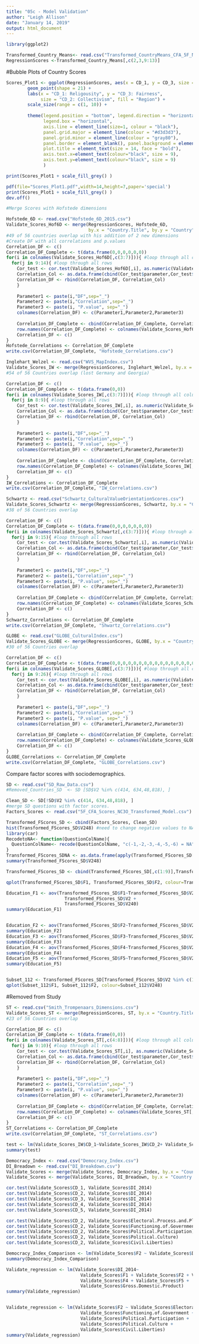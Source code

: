 ---
title: "05c - Model Validation"
author: "Leigh Allison"
date: "January 14, 2019"
output: html_document
---
```{r Load package librarys}
library(ggplot2)
```
 
```{r Load Weighted Mean - Country Scores}
Transformed_Country_Means<- read.csv("Transformed_CountryMeans_CFA_5F_NC3O.csv")
RegressionScores <-Transformed_Country_Means[,c(2,3,9:13)]
```

#Bubble Plots of Country Scores
```{r Bubble Plots of Country Scores, eval=FALSE}
Scores_Plot1 <- ggplot(RegressionScores, aes(x = CD_1, y = CD_3, size = CD_2, fill = Region)) +
        geom_point(shape = 21) +
        labs(x = "CD_1: Religousity", y = "CD_3: Fairness",
             size = "CD_2: Collectivism", fill = "Region") +
        scale_size(range = c(1, 10)) +
        
        theme(legend.position = "bottom", legend.direction = "horizontal",
              legend.box = "horizontal",
              axis.line = element_line(size=1, colour = "black"),
              panel.grid.major = element_line(colour = "#d3d3d3"),
              panel.grid.minor = element_line(colour = "gray80"),
              panel.border = element_blank(), panel.background = element_blank(),
              plot.title = element_text(size = 14, face = "bold"),
              axis.text.x=element_text(colour="black", size = 9),
              axis.text.y=element_text(colour="black", size = 9)
              )

print(Scores_Plot1 + scale_fill_grey() )

pdf(file="Scores_Plot1.pdf",width=14,height=7,paper='special') 
print(Scores_Plot1 + scale_fill_grey() )
dev.off()
```


```{r Comparison with Hofstede's Dimensions}
#Merge Scores with Hofstede dimensions

Hofstede_6D <- read.csv("Hofstede_6D_2015.csv")
Validate_Scores_Hof6D <- merge(RegressionScores, Hofstede_6D, 
                               by.x = "Country.Title", by.y = "Country")
#49 of 56 countries overlap with his addition of 2 new dimensions
#Create DF with all correlations and p.values
Correlation_DF <- c()
Correlation_DF_Complete <- t(data.frame(0,0,0,0,0,0))
for(i in colnames(Validate_Scores_Hof6D[,c(3:7)])){ #loop through all columns
  for(j in 9:14){ #loop through all rows
    Cor_test <- cor.test(Validate_Scores_Hof6D[,i], as.numeric(Validate_Scores_Hof6D[,j]))
    Correlation_Col <- as.data.frame(cbind(Cor_test$parameter,Cor_test$estimate, Cor_test$p.value))
    Correlation_DF <- rbind(Correlation_DF, Correlation_Col)
    }
    
    Parameter1 <- paste(i,"DF",sep="_")
    Parameter2 <- paste(i,"Correlation",sep="_")
    Parameter3 <- paste(i, "P.value", sep="_")
    colnames(Correlation_DF) <- c(Parameter1,Parameter2,Parameter3)
    
    Correlation_DF_Complete <- cbind(Correlation_DF_Complete, Correlation_DF)
    row.names(Correlation_DF_Complete) <- colnames(Validate_Scores_Hof6D[,c(9:14)])
    Correlation_DF <- c()
}
Hofstede_Correlations <- Correlation_DF_Complete
write.csv(Correlation_DF_Complete, "Hofstede_Correlations.csv")
```

```{r Inglehart/Welzel Map Correlations}
Inglehart_Welzel <- read.csv("WVS_MapIndex.csv")
Validate_Scores_IW <- merge(RegressionScores, Inglehart_Welzel, by.x = "Country.Title", by.y = "Country")
#54 of 56 Countries overlap (lost Germany and Georgia)

Correlation_DF <- c()
Correlation_DF_Complete <- t(data.frame(0,0))
for(i in colnames(Validate_Scores_IW[,c(3:7)])){ #loop through all columns
  for(j in 8:9){ #loop through all rows
    Cor_test <- cor.test(Validate_Scores_IW[,i], as.numeric(Validate_Scores_IW[,j]))
    Correlation_Col <- as.data.frame(cbind(Cor_test$parameter,Cor_test$estimate, Cor_test$p.value))
    Correlation_DF <- rbind(Correlation_DF, Correlation_Col)
    }
    
    Parameter1 <- paste(i,"DF",sep="_")
    Parameter2 <- paste(i,"Correlation",sep="_")
    Parameter3 <- paste(i, "P.value", sep="_")
    colnames(Correlation_DF) <- c(Parameter1,Parameter2,Parameter3)
    
    Correlation_DF_Complete <- cbind(Correlation_DF_Complete, Correlation_DF)
    row.names(Correlation_DF_Complete) <- colnames(Validate_Scores_IW[,c(8:9)])
    Correlation_DF <- c()
}
IW_Correlations <- Correlation_DF_Complete
write.csv(Correlation_DF_Complete, "IW_Correlations.csv")
```

```{r Schwartz Correlations}
Schwartz <- read.csv("Schwartz_CulturalValueOrientationScores.csv")
Validate_Scores_Schwartz <- merge(RegressionScores, Schwartz, by.x = "Country.Title", by.y = "Country")
#38 of 56 Countries overlap 

Correlation_DF <- c()
Correlation_DF_Complete <- t(data.frame(0,0,0,0,0,0,0))
for(i in colnames(Validate_Scores_Schwartz[,c(3:7)])){ #loop through all columns
  for(j in 9:15){ #loop through all rows
    Cor_test <- cor.test(Validate_Scores_Schwartz[,i], as.numeric(Validate_Scores_Schwartz[,j]))
    Correlation_Col <- as.data.frame(cbind(Cor_test$parameter,Cor_test$estimate, Cor_test$p.value))
    Correlation_DF <- rbind(Correlation_DF, Correlation_Col)
    }
    
    Parameter1 <- paste(i,"DF",sep="_")
    Parameter2 <- paste(i,"Correlation",sep="_")
    Parameter3 <- paste(i, "P.value", sep="_")
    colnames(Correlation_DF) <- c(Parameter1,Parameter2,Parameter3)
    
    Correlation_DF_Complete <- cbind(Correlation_DF_Complete, Correlation_DF)
    row.names(Correlation_DF_Complete) <- colnames(Validate_Scores_Schwartz[,c(9:15)])
    Correlation_DF <- c()
}
Schwartz_Correlations <- Correlation_DF_Complete
write.csv(Correlation_DF_Complete, "Shwartz_Correlations.csv")
```

```{r GLOBE Correlations}
GLOBE <- read.csv("GLOBE_CulturalIndex.csv")
Validate_Scores_GLOBE <- merge(RegressionScores, GLOBE, by.x = "Country.Title", by.y = "Country.Name")
#30 of 56 Countries overlap 

Correlation_DF <- c()
Correlation_DF_Complete <- t(data.frame(0,0,0,0,0,0,0,0,0,0,0,0,0,0,0,0,0,0))
for(i in colnames(Validate_Scores_GLOBE[,c(3:7)])){ #loop through all columns
  for(j in 9:26){ #loop through all rows
    Cor_test <- cor.test(Validate_Scores_GLOBE[,i], as.numeric(Validate_Scores_GLOBE[,j]))
    Correlation_Col <- as.data.frame(cbind(Cor_test$parameter,Cor_test$estimate, Cor_test$p.value))
    Correlation_DF <- rbind(Correlation_DF, Correlation_Col)
    }
    
    Parameter1 <- paste(i,"DF",sep="_")
    Parameter2 <- paste(i,"Correlation",sep="_")
    Parameter3 <- paste(i, "P.value", sep="_")
    colnames(Correlation_DF) <- c(Parameter1,Parameter2,Parameter3)
    
    Correlation_DF_Complete <- cbind(Correlation_DF_Complete, Correlation_DF)
    row.names(Correlation_DF_Complete) <- colnames(Validate_Scores_GLOBE[,c(9:26)])
    Correlation_DF <- c()
}
GLOBE_Correlations <- Correlation_DF_Complete
write.csv(Correlation_DF_Complete, "GLOBE_Correlations.csv")
```


Compare factor scores with sociodemographics.
```{r}
SD <- read.csv("SD_Raw_Data.csv")
#Removed_Countries_SD  <- SD [SD$V2 %in% c(414, 634,48,818), ]

Clean_SD <- SD[!SD$V2 %in% c(414, 634,48,818), ]
#merge SD questions with factor scores.
Factors_Scores <- read.csv("5F_CFA_Scores_NC3O_Transformed_Model.csv")

Transformed_FScores_SD <- cbind(Factors_Scores, Clean_SD)
hist(Transformed_FScores_SD$V248) #need to change negative values to NA
library(car)
RecodetoNA<- function(QuestionColName){
  QuestionColName<- recode(QuestionColName, "c(-1,-2,-3,-4,-5,-6) = NA")
}
Transformed_FScores_SDNA <- as.data.frame(apply(Transformed_FScores_SD[,c(10:33)] ,2,RecodetoNA))
summary(Transformed_FScores_SD$V248)

Transformed_FScores_SD <- cbind(Transformed_FScores_SD[,c(1:9)],Transformed_FScores_SDNA)

qplot(Transformed_FScores_SD$F1, Transformed_FScores_SD$F2, colour=Transformed_FScores_SD$V248)

Education_F1 <- aov(Transformed_FScores_SD$F1~Transformed_FScores_SD$V248+
                      Transformed_FScores_SD$V2 +
                      Transformed_FScores_SD$V240)
summary(Education_F1)


Education_F2 <- aov(Transformed_FScores_SD$F2~Transformed_FScores_SD$V248+Transformed_FScores_SD$V2)
summary(Education_F2)
Education_F3 <- aov(Transformed_FScores_SD$F3~Transformed_FScores_SD$V248+Transformed_FScores_SD$V2)
summary(Education_F3)
Education_F4 <- aov(Transformed_FScores_SD$F4~Transformed_FScores_SD$V248+Transformed_FScores_SD$V2)
summary(Education_F4)
Education_F5 <- aov(Transformed_FScores_SD$F5~Transformed_FScores_SD$V248+Transformed_FScores_SD$V2)
summary(Education_F5)


Subset_112 <- Transformed_FScores_SD[Transformed_FScores_SD$V2 %in% c(112), ]
qplot(Subset_112$F1, Subset_112$F2, colour=Subset_112$V248)
```


#Removed from Study
```{r Smith/Trompenaars Correlations, eval=FALSE}
ST <- read.csv("Smith_Trompenaars_Dimensions.csv")
Validate_Scores_ST <- merge(RegressionScores, ST, by.x = "Country.Title", by.y = "Country")
#23 of 56 Countries overlap 

Correlation_DF <- c()
Correlation_DF_Complete <- t(data.frame(0,0))
for(i in colnames(Validate_Scores_ST[,c(4:8)])){ #loop through all columns
  for(j in 9:10){ #loop through all rows
    Cor_test <- cor.test(Validate_Scores_ST[,i], as.numeric(Validate_Scores_ST[,j]))
    Correlation_Col <- as.data.frame(cbind(Cor_test$parameter,Cor_test$estimate, Cor_test$p.value))
    Correlation_DF <- rbind(Correlation_DF, Correlation_Col)
    }
    
    Parameter1 <- paste(i,"DF",sep="_")
    Parameter2 <- paste(i,"Correlation",sep="_")
    Parameter3 <- paste(i, "P.value", sep="_")
    colnames(Correlation_DF) <- c(Parameter1,Parameter2,Parameter3)
    
    Correlation_DF_Complete <- cbind(Correlation_DF_Complete, Correlation_DF)
    row.names(Correlation_DF_Complete) <- colnames(Validate_Scores_ST[,c(9:10)])
    Correlation_DF <- c()
}
ST_Correlations <- Correlation_DF_Complete
write.csv(Correlation_DF_Complete, "ST_Correlations.csv")

test <- lm(Validate_Scores_IW$CD_1~Validate_Scores_IW$CD_2+ Validate_Scores_IW$CD_3)
summary(test)
```

```{r}

Democracy_Index <- read.csv("Democracy_Index.csv")
DI_Breadown <- read.csv("DI_Breakdown.csv")
Validate_Scores <- merge(Validate_Scores, Democracy_Index, by.x = "Country.Title", by.y = "X")
Validate_Scores <- merge(Validate_Scores, DI_Breadown, by.x = "Country.Title", by.y = "X")

cor.test(Validate_Scores$CD_1, Validate_Scores$DI_2014)
cor.test(Validate_Scores$CD_2, Validate_Scores$DI_2014)
cor.test(Validate_Scores$CD_3, Validate_Scores$DI_2014)
cor.test(Validate_Scores$CD_4, Validate_Scores$DI_2014)
cor.test(Validate_Scores$CD_5, Validate_Scores$DI_2014)

cor.test(Validate_Scores$CD_2, Validate_Scores$Electoral.Process.and.Pluralism)
cor.test(Validate_Scores$CD_2, Validate_Scores$Functioning.of.Government)
cor.test(Validate_Scores$CD_2, Validate_Scores$Political.Participation)
cor.test(Validate_Scores$CD_2, Validate_Scores$Political.Culture)
cor.test(Validate_Scores$CD_2, Validate_Scores$Civil.Liberties)
```

```{r}
Democracy_Index_Comparison <- lm(Validate_Scores$F2 ~ Validate_Scores$DI_2014)
summary(Democracy_Index_Comparison)

Validate_regression <- lm(Validate_Scores$DI_2014~
                            Validate_Scores$F1 + Validate_Scores$F2 + Validate_Scores$F3 +
                            Validate_Scores$F4 + Validate_Scores$F5 + 
                            Validate_Scores$Gross.Domestic.Product)
summary(Validate_regression)


Validate_regression <- lm(Validate_Scores$F2 ~ Validate_Scores$Electoral.Process.and.Pluralism +
                            Validate_Scores$Functioning.of.Government +
                            Validate_Scores$Political.Participation +
                            Validate_Scores$Political.Culture + 
                            Validate_Scores$Civil.Liberties)
summary(Validate_regression)
```

